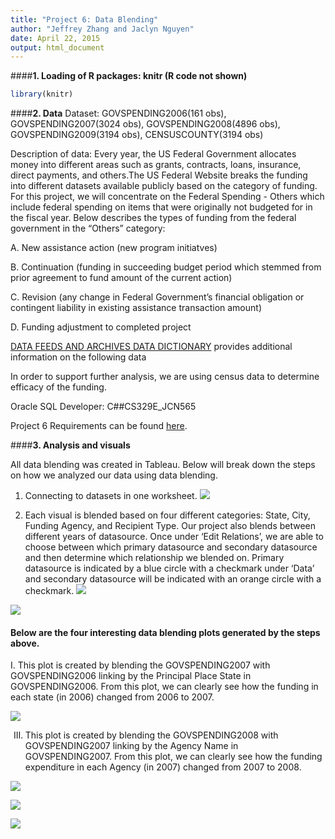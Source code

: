 ```yaml
---
title: "Project 6: Data Blending"
author: "Jeffrey Zhang and Jaclyn Nguyen"
date: April 22, 2015
output: html_document
---
```




####__1. Loading of R packages: knitr (R code not shown)__

```r
library(knitr)

```

####__2. Data__
Dataset: GOVSPENDING2006(161 obs), GOVSPENDING2007(3024 obs), GOVSPENDING2008(4896 obs), GOVSPENDING2009(3194 obs), CENSUSCOUNTY(3194 obs)

Description of data:
Every year, the US Federal Government allocates money into different areas such as grants, contracts, loans, insurance, direct payments, and others.The US Federal Website breaks the funding into different datasets available publicly based on the category of funding. For this project, we will concentrate on the Federal Spending - Others which include federal spending on items that were originally not budgeted for in the fiscal year. Below describes the types of funding from the federal government in the "Others" category:

A. New assistance action (new program initiatves)

B. Continuation (funding in succeeding budget period which stemmed from prior agreement to fund amount of the current action)

C. Revision (any change in Federal Government's financial obligation or contingent liability in existing assistance transaction amount)

D. Funding adjustment to completed project

[DATA FEEDS AND ARCHIVES DATA DICTIONARY](http://www.usaspending.gov/sites/all/themes/usaspendingv2/Archives_Data_Feeds_Data_Dictionary.pdf) provides additional information on the following data

In order to support further analysis, we are using census data to determine efficacy of the funding.

Oracle SQL Developer: C##CS329E_JCN565


Project 6 Requirements can be found [here](http://www.cs.utexas.edu/~cannata/dataVis/Projects/Tableau%20Project%203/Project%20Requirements.html).

####__3. Analysis and visuals__


All data blending was created in Tableau. Below will break down the steps on how we analyzed our data using data blending. 

1. Connecting to datasets in one worksheet.
![](./connect.png)

2. Each visual is blended based on four different categories: State, City, Funding Agency, and Recipient Type. Our project also blends between different years of datasource. Once under 'Edit Relations', we are able to choose between which primary datasource and secondary datasource and then determine which relationship we blended on. Primary datasource is indicated by a blue circle with a checkmark under 'Data' and secondary datasource will be indicated with an orange circle with a checkmark.
![](./EditRelation.png)

![](./Relationship.png)

#### Below are the four interesting data blending plots generated by the steps above.

I. This plot is created by blending the GOVSPENDING2007 with GOVSPENDING2006 linking by the Principal Place State in GOVSPENDING2006. From this plot, we can clearly see how the funding in each state (in 2006) changed from 2006 to 2007.


![](./State_blend.png)





III. This plot is created by blending the GOVSPENDING2008 with GOVSPENDING2007 linking by the Agency Name in GOVSPENDING2007. From this plot, we can clearly see how the funding expenditure in each Agency (in 2007) changed from 2007 to 2008.

![](./Agency_blend.png)




![](./recipblend.png)



![](./cityblend.png)






